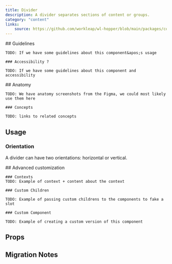 ```yaml
---
title: Divider
description: A divider separates sections of content or groups.
category: "content"
links:
    source: https://github.com/workleap/wl-hopper/blob/main/packages/components/src/divider/src/Divider.tsx
---
```


<Example src="divider/docs/preview" isOpen />

<FeatureFlag flag="next">
    ## Guidelines

    TODO: If we have some guidelines about this component&apos;s usage

    ### Accessibility ?

    TODO: If we have some guidelines about this component and accessibility
</FeatureFlag>

<FeatureFlag flag="rc">
    ## Anatomy

    TODO: We have anatomy screenshots from the Figma, we could most likely use them here

    ### Concepts

    TODO: links to related concepts
</FeatureFlag>

## Usage

### Orientation

A divider can have two orientations: horizontal or vertical.

<Example src="divider/docs/orientation" />

<FeatureFlag flag="next">
    ## Advanced customization

    ### Contexts
    TODO: Example of context + content about the context

    ### Custom Children

    TODO: Example of passing custom childrens to the components to fake a slot

    ### Custom Component

    TODO: Example of creating a custom version of this component
</FeatureFlag>

## Props

<PropTable component="Divider" />

## Migration Notes

<MigrateGuide src="divider/docs/migration-notes" />

